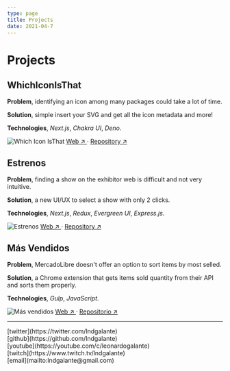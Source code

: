 ```yaml
---
type: page
title: Projects
date: 2021-04-7
---
```


# Projects

## WhichIconIsThat

**Problem**, identifying an icon among many packages could take a lot of time.

**Solution**, simple insert your SVG and get all the icon metadata and more!

**Technologies**,
_Next.js_, _Chakra UI_, _Deno_.

<Image
  src="/images/whichiconisthat.png"
  alt="Which Icon IsThat"
  width={696}
  height={477}
  priority
  className="next-image"
/>
[Web ↗ ](https://www.whichiconisthat.com) · [Repository ↗ ](https://github.com/lndgalante/which-icon-is-that)

## Estrenos

**Problem**, finding a show on the exhibitor web is difficult and not very intuitive.

**Solution**, a new UI/UX to select a show with only 2 clicks.

**Technologies**,
_Next.js_, _Redux_, _Evergreen UI_, _Express.js_.


<Image
  src="/images/estrenos.png"
  alt="Estrenos"
  width={661}
  height={494}
  priority
  className="next-image"
/>
[Web ↗ ](https://cinemark-app.vercel.app) · [Repository ↗ ](https://github.com/lndgalante/cinemark-app)

## Más Vendidos

**Problem**, MercadoLibre doesn't offer an option to sort items by most selled.

**Solution**, a Chrome extension that gets items sold quantity from their API and sorts them properly.

**Technologies**, _Gulp_, _JavaScript_.

<Image
  src="/images/masvendidos.png"
  alt="Más vendidos"
  width={661}
  height={494}
  priority
  className="next-image"
/>
[Web ↗ ](https://chrome.google.com/webstore/detail/mercadolibre-m%C3%A1s-vendidos/bmjpjimlmmbjpmglplkahkhpebomdoed)
· [Repositorio ↗ ](https://github.com/lndgalante/mas-vendidos)

---

<div>
  [twitter](https://twitter.com/lndgalante)
  <br />
  [github](https://github.com/lndgalante)
  <br />
  [youtube](https://youtube.com/c/leonardogalante)
  <br />
  [twitch](https://www.twitch.tv/lndgalante)
  <br />
  [email](mailto:lndgalante@gmail.com)
</div>
